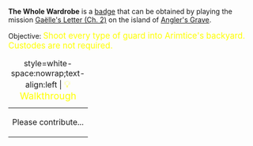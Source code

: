 '''The Whole Wardrobe''' is a [[Badges|badge]] that can be obtained by playing the mission [[Gaëlle's Letter (Ch. 2)]] on the island of [[Angler's Grave]].

Objective: <big style="color:yellow">Shoot every type of guard into Arimtice's backyard. Custodes are not required.</big>

{| class="mw-collapsible mw-collapsed"
|+ style=white-space:nowrap;text-align:left | <big style="color:yellow">💡 Walkthrough</big>
|-
| Please contribute...
|}